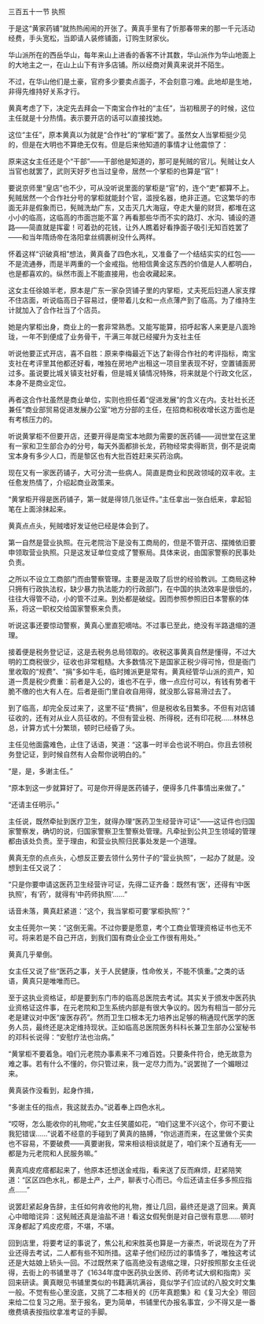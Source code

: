 

三百五十一节 执照

于是这“黄家药铺”就热热闹闹的开张了。黄真手里有了忻那春带来的那一千元活动经费，手头宽松，当即请人装修铺面，订购生财家伙。

华山派所在的西岳华山，每年来山上进香的香客不计其数，华山派作为华山地面上的大地主之一，在山上山下有许多店铺。所以经商对黄真来说并不陌生。

不过，在华山他们是土豪，官府多少要卖点面子，不会刻意刁难。此地却是生地，非得先维持好关系才行。

黄真考虑了下，决定先去拜会一下南宝合作社的“主任”，当初租房子的时候，这位主任就是十分热情。表示要开店的话可以直接找她。

这位“主任”，原本黄真以为就是“合作社”的“掌柜”罢了。虽然女人当掌柜挺少见的，但是在大明也不算绝无仅有。但是后来他知道的事情才让他震惊了：

原来这女主任还是个“干部”――干部他是知道的，那可是髡贼的官儿。髡贼让女人当官也就罢了，武则天好歹也当过皇帝，居然一个掌柜的也算是“官”！

要说京师里“皇店”也不少，可从没听说里面的掌柜是“官”的，连个“吏”都算不上。髡贼居然一个合作社分号的掌柜就能封个官，滥授名器，绝非正道。它这繁华的市面无非是假象而已，髡贼洗劫广东，又击灭几大海寇，夺走大量的财货，都堆在这小小的临高，这临高的市面岂能不富？再看那些华而不实的路灯、水沟、铺设的道路――简直就是挥霍！可着劲的花钱，让外人瞧着好看挣面子吸引无知百姓罢了――和当年隋炀帝在洛阳拿丝绸裹树没什么两样。

怀着这样“识破真相”想法，黄真备了四色水礼，又准备了一个结结实实的红包――不是流通券，而是半两重的一个金戒指。他相信黄金这东西的价值是人人都明白，也是都喜欢的。纵然市面上不能直接用，也会收藏起来。

这女主任徐娘半老，原本是广东一家杂货铺子里的内掌柜，丈夫死后妇道人家支撑不住店面，听说临高日子容易过，便带着儿女和一点点薄产到了临高。为了维持生计就加入了合作社当了个店员。

她是内掌柜出身，商业上的一套非常熟悉。又能写能算，招呼起客人来更是八面玲珑，一年不到便成了业务骨干，干满三年就已经擢升为支社主任

听说他要正式开店，喜不自胜：原来李梅最近下达了新得合作社的考评指标，南宝支社在考评里其他都还好看，唯独在房地产出租这一项目里表现不好，空置铺面房过多。虽说要比城关镇支社好看，但是城关镇情况特殊，将来就是个行政文化区，本身不是商业定位。

再者这合作社虽然是商业单位，实则也担任着“促进发展”的含义在内。支社社长还兼任“商业部贸易促进发展办公室”地方分部的主任，在招商和税收增长这方面也是有考核压力的。

听说黄掌柜不但要开店，还要开得是南宝本地颇为需要的医药铺――润世堂在这里有一家和卫生部合办的分号，每天外面都排长龙，药物经常卖得断货，倒不是说南宝本身有多少人口，而是黎区也有大批百姓赶来买药治病。

现在又有一家医药铺子，大可分流一些病人。简直是商业和民政领域的双丰收。主任愈发热情了，介绍起商业政策来。

“黄掌柜开得是医药铺子，第一就是得领几张证件。”主任拿出一张白纸来，拿起铅笔在上面涂抹起来。

黄真点点头，髡贼嗜好发证他已经是体会到了。

第一自然是营业执照。在元老院治下是没有工商局的，但是不管开店、摆摊依旧要申领取营业执照。只是这发证单位变成了警察局。具体来说，由国家警察的民事处负责。

之所以不设立工商部门而由警察管理。主要是汲取了后世的经验教训。工商局这种只拥有行政执法权，缺少暴力执法能力的行政部门，在中国的执法效率是很低的，往往大得管不动，小的管不过来。到处都是破绽。因而参照参照旧日本警察的体系，将这一职权交给国家警察来负责。

听说这事还要惊动警察，黄真心里直犯嘀咕。不过事已至此，绝没有半路退缩的道理。

接着便是税务登记证，这是去税务总局领取的。收税这事黄真自然是懂得，不过大明的工商税很少，征收也非常粗糙。大多数情况下是国家正税少得可怜，但是衙门里收取的“规费”、“捐”多如牛毛，临时摊派更是常有。黄真经管华山派的资产，知道一贯是税少费重：前者是入公的，谁也不在乎，缴一点应付可以，有钱有势者干脆不缴的也大有人在。后者是衙门里自收自用得，就没那么容易滑过去了。

到了临高，却完全反过来了，这里不征“费捐”，但是税收名目繁多。不但有对店铺征收的，还有对从业人员征收的。不但有营业税、所得税，还有印花税……林林总总，计算方式十分繁琐，顿时已经昏了头。

主任见他面露难色，止住了话语，笑道：“这事一时半会也说不明白。你且去领税务登记证，到时候自然有人会帮你说明白的。”

“是，是，多谢主任。”

“原本到这一步就算好了。可是你开得是医药铺子，便得多几件事情出来做了。”

“还请主任明示。”

主任说，既然牵扯到医疗卫生，就得办理“医药卫生经营许可证”――这证件也归国家警察发，确切的说，归国家警察卫生警察处管理。凡牵扯到公共卫生领域的管理都由该处负责。至于理由，和营业执照归民事处发是一个道理。

黄真无奈的点点头，心想反正要去领什么劳什子的“营业执照”，一起办了就是。没想到主任又说了：

“只是你要申请这医药卫生经营许可证，先得二证齐备：既然有‘医’，还得有‘中医执照’，有‘药’，就得有‘中药师执照’……”

话音未落，黄真赶紧道：“这个，我当掌柜可要‘掌柜执照’？”

女主任莞尔一笑：“这倒无需。不过你要是愿意，考个工商业管理资格证书也无不可。将来若是不自己开店，到我们国有商业企业工作很有用处。”

黄真几乎晕倒。

女主任又说了些“医药之事，关于人民健康，性命攸关，不能不慎重。”之类的话语，黄真只是唯唯而已。

至于这执业资格证，却是要到东门市的临高总医院去考试。其实关于颁发中医药执业资格证这件事，在元老院和卫生系统内部是有很大争议的。因为有相当一部分元老是建议对中医“废医存药”。然而卫生口根本无力培养出足够的稍通现代医学的医务人员，最终还是决定维持现状。正如临高总医院医务科科长兼卫生部办公室秘书的邓科长说得：“安慰疗法也治病。”

“黄掌柜不要着急。咱们元老院办事素来不刁难百姓。只要条件符合，绝无故意为难之事。若有什么不懂的，你只管过来，我一定尽力而为。”说罢抛了一个媚眼过来。

黄真装作没看到，起身作揖，

“多谢主任的指点，我这就去办。”说着奉上四色水礼。

“哎呀，怎么能收你的礼物呢，”女主任笑靥如花，“咱们这里不兴这个，你可不要让我犯错误……”说着不经意的手碰到了黄真的胳膊，“你远道而来，在这里做个买卖也不容易，不要破费――真要谢我，常来相谈相谈就是了，咱们来个互通有无――都是为元老院和人民服务嘛。”

黄真鸡皮疙瘩都起来了，他原本还想送金戒指，看来送了反而麻烦，赶紧陪笑道：“区区四色水礼，都是土产，土产，聊表寸心而已。今后还请主任多多照应指点……”

说罢赶紧起身告辞，主任如何肯收他的礼物，推让几回，最终还是退了回来。黄真心中暗暗诧异：这髡贼还真是油盐不进！看这女假髡倒是对自己很有意思……顿时浑身都起了鸡皮疙瘩，不堪，不堪。

回到店里，将要考证的事说了，焦公礼和宋胜英也算是一方豪杰，听说现在为了开业还得去考试，二人都有些不知所措。这辈子他们经历过的事情多了，唯独这考试还是大姑娘上轿头一回。不过既然来了临高绝没有退缩之理，只好按照那女主任说得，去街上的书铺里寻了《1634年度中医药执业医师、药师考试大纲和指南》买回来研读。黄真眼见书铺里类似的书籍满坑满谷，竟似学子们应试的八股文时文集一般。不觉有些心里没底，又挑了二本相关的《历年真题集》和《复习大全》带回来给二位复习之用。至于报名，更为简单，书铺里代办报名事宜，少不得又是一番缴费填表按指纹拿准考证的手脚。

